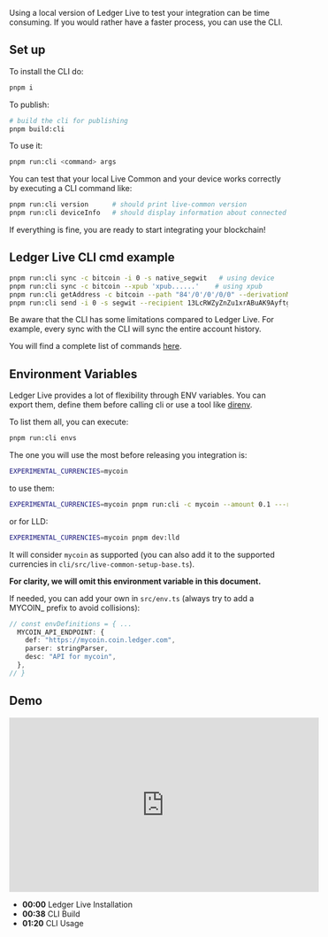
Using a local version of Ledger Live to test your integration can be time consuming. If you would rather have a faster process, you can use the CLI.

## Set up

To install the CLI do:

```sh
pnpm i
```

To publish:

```sh
# build the cli for publishing
pnpm build:cli
```

To use it:
```sh
pnpm run:cli <command> args
```

You can test that your local Live Common and your device works correctly by executing a CLI command like:

```sh
pnpm run:cli version      # should print live-common version
pnpm run:cli deviceInfo   # should display information about connected device
```

If everything is fine, you are ready to start integrating your blockchain!


## Ledger Live CLI cmd example

```sh
pnpm run:cli sync -c bitcoin -i 0 -s native_segwit   # using device
pnpm run:cli sync -c bitcoin --xpub 'xpub......'    # using xpub
pnpm run:cli getAddress -c bitcoin --path "84'/0'/0'/0/0" --derivationMode ''
pnpm run:cli send -i 0 -s segwit --recipient 13LcRWZyZnZu1xrABuAK9Ayftg4kfVs1AA --amount 0.00056 --feePerByte 5
```

<Callout type="info" emoji="👉">
  Be aware that the CLI has some limitations compared to Ledger Live. For example, every sync with the CLI will sync the entire account history.
</Callout>

You will find a complete list of commands [here](https://github.com/LedgerHQ/ledger-live/tree/develop/apps/cli#documentation).

## Environment Variables

Ledger Live provides a lot of flexibility through ENV variables. You can export them, define them before calling cli or use a tool like [direnv](https://direnv.net/).

To list them all, you can execute:

```sh
pnpm run:cli envs
```

The one you will use the most before releasing you integration is:

```sh
EXPERIMENTAL_CURRENCIES=mycoin
```

to use them:
```sh
EXPERIMENTAL_CURRENCIES=mycoin pnpm run:cli -c mycoin --amount 0.1 ---recipient mycoinaddr -i 0
```

or for LLD:
```sh
EXPERIMENTAL_CURRENCIES=mycoin pnpm dev:lld
```

It will consider `mycoin` as supported (you can also add it to the supported currencies in `cli/src/live-common-setup-base.ts`).

**For clarity, we will omit this environment variable in this document.**

If needed, you can add your own in `src/env.ts` (always try to add a MYCOIN\_ prefix to avoid collisions):

```ts
// const envDefinitions = { ...
  MYCOIN_API_ENDPOINT: {
    def: "https://mycoin.coin.ledger.com",
    parser: stringParser,
    desc: "API for mycoin",
  },
// }
```

## Demo

<iframe width="560" height="315" src="https://www.youtube-nocookie.com/embed/XnbC5w5lBS0" title="YouTube video player" frameborder="0" allow="accelerometer; autoplay; clipboard-write; encrypted-media; gyroscope; picture-in-picture" allowfullscreen></iframe>

- **00:00** Ledger Live Installation
- **00:38** CLI Build
- **01:20** CLI Usage
